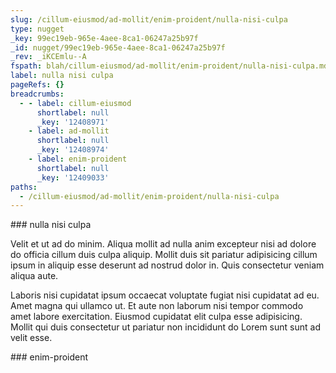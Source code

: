 ```yaml
---
slug: /cillum-eiusmod/ad-mollit/enim-proident/nulla-nisi-culpa
type: nugget
_key: 99ec19eb-965e-4aee-8ca1-06247a25b97f
_id: nugget/99ec19eb-965e-4aee-8ca1-06247a25b97f
_rev: _iKCEmlu--A
fspath: blah/cillum-eiusmod/ad-mollit/enim-proident/nulla-nisi-culpa.md
label: nulla nisi culpa
pageRefs: {}
breadcrumbs:
  - - label: cillum-eiusmod
      shortlabel: null
      _key: '12408971'
    - label: ad-mollit
      shortlabel: null
      _key: '12408974'
    - label: enim-proident
      shortlabel: null
      _key: '12409033'
paths:
  - /cillum-eiusmod/ad-mollit/enim-proident/nulla-nisi-culpa
---
```


<NuggetArea>
<Nugget slug="/cillum-eiusmod/ad-mollit/enim-proident/nulla-nisi-culpa" type="nugget" _key="99ec19eb-965e-4aee-8ca1-06247a25b97f" _id="nugget/99ec19eb-965e-4aee-8ca1-06247a25b97f" _rev="_iKCEmlu--A" fspath="blah/cillum-eiusmod/ad-mollit/enim-proident/nulla-nisi-culpa.md" label="nulla nisi culpa" paths="/cillum-eiusmod/ad-mollit/enim-proident/nulla-nisi-culpa">
<NuggetBody>
### nulla nisi culpa

Velit et ut ad do minim. Aliqua mollit ad nulla anim excepteur nisi ad dolore do officia cillum duis culpa aliquip. Mollit duis sit pariatur adipisicing cillum ipsum in aliquip esse deserunt ad nostrud dolor in. Quis consectetur veniam aliqua aute.

Laboris nisi cupidatat ipsum occaecat voluptate fugiat nisi cupidatat ad eu. Amet magna qui ullamco ut. Et aute non laborum nisi tempor commodo amet labore exercitation. Eiusmod cupidatat elit culpa esse adipisicing. Mollit qui duis consectetur ut pariatur non incididunt do Lorem sunt sunt ad velit esse.

</NuggetBody>
<Breadcrumbs>
<Crumbs>
<Crumb _key="12408971" label="cillum-eiusmod" /><Crumb _key="12408974" label="ad-mollit" /><Crumb _key="12409033" label="enim-proident" />
</Crumbs>
</Breadcrumbs>
</Nugget>

<NuggetsInbound>
</NuggetsInbound>
<NuggetsOutbound>
</NuggetsOutbound>
</NuggetArea>
<PassagesInbound>
<Passage direction="inbound" type="passage" _key="12409033" _id="passage/12409033" _rev="_iKCEmlq--_" label="enim-proident" passage="enim-proident" fspath="blah/cillum-eiusmod/ad-mollit/enim-proident" paths="/cillum-eiusmod/ad-mollit/enim-proident" slug="/cillum-eiusmod/ad-mollit/enim-proident">
<NuggetBody>
### enim-proident

</NuggetBody>
<Breadcrumbs>
<Crumbs>
<Crumb _key="12408971" label="cillum-eiusmod" /><Crumb _key="12408974" label="ad-mollit" />
</Crumbs>
</Breadcrumbs>
</Passage>

</PassagesInbound>
<PassagesOutbound>
</PassagesOutbound>